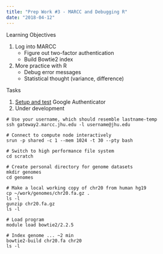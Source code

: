 ```yaml
---
title: "Prep Work #3 - MARCC and Debugging R"
date: "2018-04-12"
---
```


Learning Objectives

1. Log into MARCC
    - Figure out two-factor authentication
    - Build Bowtie2 index
1. More practice with R
    - Debug error messages
    - Statistical thought (variance, difference)


Tasks

1. [Setup and test](https://practicalgenomics.github.io/marcc) Google Authenticator
1. Under development

```
# Use your username, which should resemble lastname-temp
ssh gateway2.marcc.jhu.edu -l username@jhu.edu

# Connect to compute node interactively
srun -p shared -c 1 --mem 1024 -t 30 --pty bash

# Switch to high performance file system
cd scratch

# Create personal directory for genome datasets
mkdir genomes
cd genomes

# Make a local working copy of chr20 from human hg19
cp ~/work/genomes/chr20.fa.gz .
ls -l
gunzip chr20.fa.gz
ls -l

# Load program
module load bowtie2/2.2.5

# Index genome ... ~2 min
bowtie2-build chr20.fa chr20
ls -l
```
